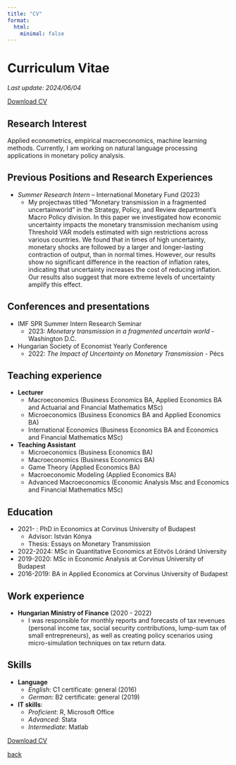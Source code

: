 ---
title: "CV"
format:
  html:
    minimal: false
---

# Curriculum Vitae
*Last update: 2024/06/04*

[Download CV](https://peterhorvath97.github.io/assets/img/CV.pdf)

## Research Interest

Applied econometrics, empirical macroeconomics, machine learning methods. 
Currently, I am working on natural language processing applications in monetary policy analysis.

## Previous Positions and Research Experiences

- *Summer Research Intern* -- International Monetary Fund (2023)
	- My projectwas titled “Monetary transmission in a fragmented uncertainworld” in the Strategy, Policy, and Review department’s Macro Policy division. In this paper we investigated how economic uncertainty impacts the monetary transmission mechanism using Threshold VAR models estimated with sign restrictions across various countries. We found that in times of high uncertainty, monetary shocks are followed by a larger and longer-lasting contraction of output, than in normal times. However, our results show no significant difference in the reaction of inflation rates, indicating that uncertainty increases the cost of reducing inflation. Our results also suggest that more extreme levels of uncertainty amplify this effect.


## Conferences and presentations
 - IMF SPR Summer Intern Research Seminar
    - 2023: *Monetary transmission in a fragmented uncertain world* - Washington D.C.
 - Hungarian Society of Economist Yearly Conference
    - 2022: *The Impact of Uncertainty on Monetary Transmission*  - Pécs


## Teaching experience
 - **Lecturer**
    - Macroeconomics (Business Economics BA, Applied Economics BA and Actuarial and Financial Mathematics MSc)
    - Microeconomics (Business Economics BA and Applied Economics BA)
    - International Economics (Business Economics BA and Economics and Financial Mathematics MSc)
 - **Teaching Assistant**
    - Microeconomics (Business Economics BA)
    - Macroeconomics (Business Economics BA)
    - Game Theory (Applied Economics BA)
    - Macroeconomic Modeling (Applied Economics BA)
    - Advanced Macroeconomics (Economic Analysis Msc and Economics and Financial Mathematics MSc)



## Education
 - 2021-    : PhD in Economics at Corvinus University of Budapest
    - Advisor: István Kónya
    - Thesis: Essays on Monetary Transmission
 - 2022-2024: MSc in Quantitative Economics at Eötvös Lóránd University
 - 2019-2020: MSc in Economic Analysis at Corvinus University of Budapest
 - 2016-2019: BA in Applied Economics at Corvinus University of Budapest


## Work experience
 - **Hungarian Ministry of Finance** (2020 - 2022)
	- I was responsible for monthly reports  and forecasts of tax revenues (personal income tax, social security contributions, lump-sum tax of small entrepreneurs), as well as creating policy scenarios using micro-simulation techniques on tax return data. 


## Skills
 - **Language**
    - *English*: C1 certificate: general (2016) 
    - *German*: B2 certificate: general (2019)
 - **IT skills**: 
	- *Proficient*: R, Microsoft Office
	- *Advanced*: Stata
	- *Intermediate*: Matlab

<a href="/assets/img/CV.pdf" download="horvathpeter_cv"> Download CV

[back](./)
